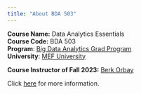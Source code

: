 ```yaml
---
title: "About BDA 503"
---
```


**Course Name:** Data Analytics Essentials  
**Course Code:** BDA 503  
**Program**: [Big Data Analytics Grad Program](https://bda.mef.edu.tr/en#gsc.tab=0)  
**University**: [MEF University](https://www.mef.edu.tr/en#gsc.tab=0)  

**Course Instructor of Fall 2023:** [Berk Orbay](https://www.linkedin.com/in/berkorbay/)  

Click [here](https://mef-bda503.github.io/about.html) for more information.